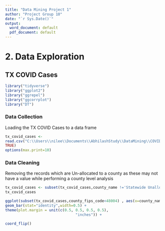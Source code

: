 ---
title: "Data Mining Project 1"
author: "Project Group 10"
date: "`r Sys.Date()`"
output:
  word_document: default
  pdf_document: default
---
# 2.	Data Exploration

## TX COVID Cases

```{r}
library("tidyverse")
library("ggplot2")
library("ggrepel")
library("ggcorrplot")
library("DT")
```
### Data Collection

Loading the TX COVID Cases to a data frame

```{r}
tx_covid_cases <-
read.csv("C:\\Users\\nilee\\Documents\\AbhilashStudy\\DataMining\\COVID-19\\COVID-19_cases_TX.csv",header =
TRUE)
options(max.print=10)
```
### Data Cleaning

Removing the records which are Un-allocated to a county as these may not have a value while performing a county level analysis
```{r}

tx_covid_cases <- subset(tx_covid_cases,county_name !='Statewide Unallocated') 
tx_covid_cases
```


```{r}
ggplot(subset(tx_covid_cases,county_fips_code<48004) , aes(x=county_name, y=confirmed_cases)) + 
geom_bar(stat="identity",width=0.5) +
theme(plot.margin = unit(c(0.5, 0.5, 0.5, 0.5), 
                                "inches")) +

coord_flip()

```


